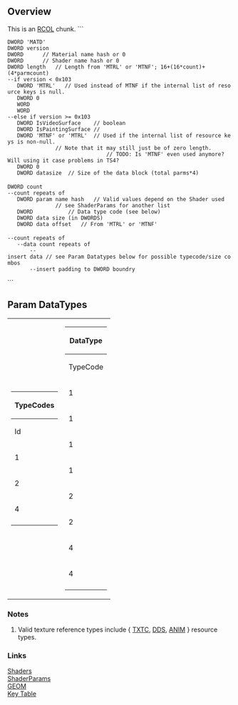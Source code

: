 
==Overview==
This is an [[RCOL|RCOL]] chunk.
```
 DWORD 'MATD'
 DWORD version
 DWORD		// Material name hash or 0
 DWORD		// Shader name hash or 0
 DWORD length	// Length from 'MTRL' or 'MTNF'; 16+(16*count)+(4*parmcount)
 --if version < 0x103
 	DWORD 'MTRL'   // Used instead of MTNF if the internal list of resource keys is null.
 	DWORD 0
 	WORD
 	WORD
 --else if version >= 0x103
 	DWORD IsVideoSurface	// boolean
 	DWORD IsPaintingSurface //
 	DWORD 'MTNF' or 'MTRL'	// Used if the internal list of resource keys is non-null.
 				// Note that it may still just be of zero length.
                                // TODO: Is 'MTNF' even used anymore?  Will using it case problems in TS4?
 	DWORD 0
 	DWORD datasize	// Size of the data block (total parms*4)
 
 DWORD count
 --count repeats of
 	DWORD param name hash	// Valid values depend on the Shader used
 				// see ShaderParams for another list
 	DWORD			// Data type code (see below)
 	DWORD data size (in DWORDS)
 	DWORD data offset	// From 'MTRL' or 'MTNF'
 
 --count repeats of
 	--data count repeats of  
 		--insert data // see Param Datatypes below for possible typecode/size combos
 		--insert padding to DWORD boundry
```
==Param DataTypes==
{|border="0" cellpadding="4"
|- valign="top"
|
{| class="wikitable" border="1"
! colspan="3" | TypeCodes
|-
! Id
! Description
|-
| 1 || Float
|-
| 2 || Int
|-
| 4 || Texture
|-
|}
|
{| class="wikitable" border="1"
! colspan="4" | DataType
|-
! TypeCode
! Size(in DWORDs)
! Data
! Description
|-
| 1 || 1 || Float ||
|-
| 1 || 2 || Vector2 ||
|-
| 1 || 3 || Vector3 ||
|-
| 1 || 4 || Vector4 ||
|-
| 2 || 1 || Int ||
|-
| 2 || * || Int[] ||
|-
| 4 || 4 || Texture || A resource key index.  In most cases it is a RCOL reference, however in the case of GEOM, it is a Key Table index. This data is padded to 16 bytes with 00.
|-
| 4 || 5 || TextureKey || ResourceKey (in ITG order) padded to 20 bytes with 00
|-
|}
|}

===Notes===
# Valid texture reference types include { [[0x033A1435|TXTC]], [[0x00B2D882|DDS]],  [[0x63A33EA7|ANIM]] } resource types.
===Links===
[[Shaders|Shaders]] <br/> 
[[Shaders\Params|ShaderParams]] <br/>
[[0x015A1849|GEOM]] <br/>
[[Key_table|Key Table]]